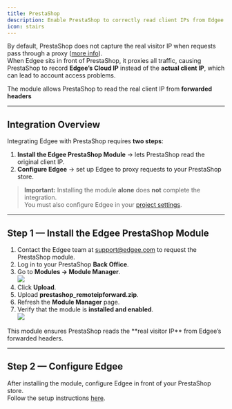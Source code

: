 ```yaml
---
title: PrestaShop
description: Enable PrestaShop to correctly read client IPs from Edgee’s forwarded headers.
icon: stairs
---
```



<EdgeeSdk />

By default, PrestaShop does not capture the real visitor IP when requests pass through a proxy ([more info](https://github.com/PrestaShop/PrestaShop/issues/39190)).  
When Edgee sits in front of PrestaShop, it proxies all traffic, causing PrestaShop to record **Edgee’s Cloud IP** instead of the **actual client IP**, which can lead to account access problems.


The module allows PrestaShop to read the real client IP from **forwarded headers**

---

## **Integration Overview**

Integrating Edgee with PrestaShop requires **two steps**:

1. **Install the Edgee PrestaShop Module** → lets PrestaShop read the original client IP.
2. **Configure Edgee** → set up Edgee to proxy requests to your PrestaShop store.

> **Important:** Installing the module **alone** does **not** complete the integration.  
> You must also configure Edgee in your [project settings](/getting-started/project-settings).

---

## **Step 1 — Install the Edgee PrestaShop Module**

1. Contact the Edgee team at [support@edgee.com](mailto:support@edgee.cloud) to request the PrestaShop module.
2. Log in to your PrestaShop **Back Office**.
3. Go to **Modules → Module Manager**.  
   <img src="/images/prestashop/module.png" />
4. Click **Upload**.  
5. Upload **prestashop_remoteipforward.zip**.  
6. Refresh the **Module Manager** page.
7. Verify that the module is **installed and enabled**.  
   <img src="/images/prestashop/installed_module.png" />

<Note>
This module ensures PrestaShop reads the **real visitor IP** from Edgee’s forwarded headers.
</Note>

---

## **Step 2 — Configure Edgee**

After installing the module, configure Edgee in front of your PrestaShop store.  
Follow the setup instructions [here](/getting-started/project-settings).


